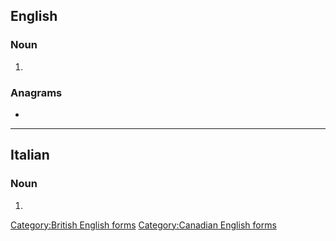 ==English==

===Noun===
{{en-noun|~}}

# {{alternative spelling of|en|microfiber}}

[[Category:British English forms]]
[[Category:Canadian English forms]]

===Anagrams===
* {{anagrams|en|a=bcefiimorr|microfiber}}

----

==Italian==

===Noun===
{{head|it|noun plural form|g=f}}

# {{plural of|it|microfibra}}